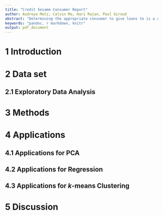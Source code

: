 ```yaml
---
title: "Credit Sesame Consumer Report"
author: Audreya Metz, Calvin Ma, Hari Rajan, Paul Giroud
abstract: "Determining the appropriate consumer to give loans to is a difficult task that can depend on many factors. Some of which directly impact what a company may think of you such as the amount past due on accounts, your open balance, etc. Other factors are more implicit, but could also determine whether or not you'd be a good candidate to give a loan to. We analyzed data from Credit Sesame, a company that calculate credit scores to determine options for credit cards, mortgage rates and loans. Our goal with the dataset was to predict credit score from various features using a linear regression. Additionally, we looked at the user demographics for the website to analyze the traffic that the website is getting by using clustering. "
keywords: "pandoc, r markdown, knitr"
output: pdf_document
---
```


# 1 Introduction

# 2 Data set

## 2.1 Exploratory Data Analysis

# 3 Methods

# 4 Applications

## 4.1 Applications for PCA

## 4.2 Applications for Regression

## 4.3 Applications for $k$-means Clustering

# 5 Discussion

